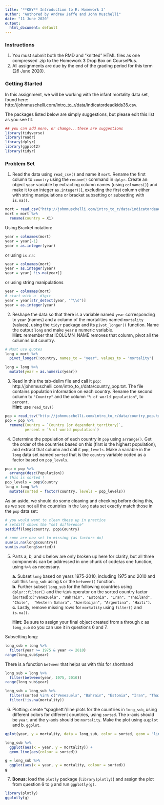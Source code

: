 ```yaml
---
title: '**KEY** Introduction to R: Homework 3'
author: "Authored by Andrew Jaffe and John Muschelli"
date: "11 June 2020"
output:
  html_document: default
---
```


### **Instructions**
1. You must submit both the RMD and "knitted" HTML files as one compressed .zip to the Homework 3 Drop Box on CoursePlus.<br />
2. All assignments are due by the end of the grading period for this term (26 June 2020).

### **Getting Started**
In this assignment, we will be working with the infant mortality data set, found here: http://johnmuschelli.com/intro_to_r/data/indicatordeadkids35.csv.<br />

The packages listed below are simply suggestions, but please edit this list as you see fit.
```r
## you can add more, or change...these are suggestions
library(tidyverse)
library(readr)
library(dplyr)
library(ggplot2)
library(tidyr)
```

### **Problem Set**

1.	Read the data using `read_csv()` and name it `mort`. Rename the first column to `country` using the `rename()` command in `dplyr`.  Create an object `year` variable by extracting column names (using `colnames()`) and make it to an integer `as.integer()`), excluding the first column either with string manipulations or bracket subsetting or subsetting with `is.na()`. 

```r
mort = read_csv("http://johnmuschelli.com/intro_to_r/data/indicatordeadkids35.csv")
mort = mort %>% 
  rename(country = X1)
```

Using Bracket notation:
```r
year = colnames(mort)
year = year[-1]
year = as.integer(year)
```

or using `is.na`:
```r
year = colnames(mort)
year = as.integer(year)
year = year[ !is.na(year)]
```

or using string manipulations
```r
year = colnames(mort)
# start with a  digit
year = year[str_detect(year, "^\\d")]
year = as.integer(year)
```

2.	Reshape the data so that there is a variable named `year` corresponding to `year` (names) and a column of the mortalities named `mortality` (values), using the `tidyr` package and its `pivot_longer()` function. Name the output `long` and make `year` a numeric variable.<br />**Hint:** remember that !COLUMN_NAME removes that column, pivot all the columns but country.  

```r
# Must use quotes
long = mort %>% 
  pivot_longer(!country, names_to = "year", values_to = "mortality")

long = long %>% 
  mutate(year = as.numeric(year))
```


3.	Read in this the tab-delim file and call it `pop`: http://johnmuschelli.com/intro_to_r/data/country_pop.txt.
The file contains population information on each country. Rename the second column to `"Country"` and the column `"% of world population"`, to `percent`.<br />**Hint:** use `read_tsv()`

```r
pop = read_tsv("http://johnmuschelli.com/intro_to_r/data/country_pop.txt")
pop = pop %>% 
  rename(Country = `Country (or dependent territory)`,
         percent = `% of world population`)
```


4.	Determine the population of each country in `pop` using `arrange()`. Get the order of the countries based on this (first is the highest population), and extract that column and call it `pop_levels`.  Make a variable in the `long` data set named `sorted` that is the `country` variable coded as a factor based on `pop_levels`.

```r
pop = pop %>% 
  arrange(desc(Population))
# this is sorted !
pop_levels = pop$Country
long = long %>% 
  mutate(sorted = factor(country, levels = pop_levels))
```

As an aside, we should do some cleaning and checking before doing this, as we see not all the countries in the `long` data set exactly match those in the `pop` data set:
```r
# you would want to clean these up in practice
# setdiff shows the "set difference"
setdiff(long$country, pop$Country)

# some are now set to missing (as factors do)
sum(is.na(long$country))
sum(is.na(long$sorted))
```


5.	Parts a, b, and c below are only broken up here for clarity, but all three components can be addressed in one chunk of code/as one function, using `%>%` as necessary.<br />

      **a.** Subset `long` based on years 1975-2010, including 1975 and 2010 and call this `long_sub` using `&` or the `between()` function.<br />
      **b.** Further subset `long_sub` for the following countries using `dplyr::filter()` and the `%in%` operator on the sorted country factor (`sorted`):`c("Venezuela", "Bahrain", "Estonia", "Iran", "Thailand", "Chile",  "Western Sahara", "Azerbaijan", "Argentina", "Haiti")`.<br />
      **c.** Lastly, remove missing rows for `mortality` using `filter()` and `is.na()`.<br />

    **Hint:** Be sure to assign your final object created from a through c as `long_sub` so you can use it in questions 6 and 7.

Subsetting long:
```r
long_sub = long %>% 
  filter(year >= 1975 & year <= 2010)
range(long_sub$year)
```

There is a function `between` that helps us with this for shorthand

```r
long_sub = long %>% 
  filter(between(year, 1975, 2010))
range(long_sub$year)
```

```r
long_sub = long_sub %>% 
  filter(sorted %in% c("Venezuela", "Bahrain", "Estonia", "Iran", "Thailand", "Chile",  "Western Sahara", "Azerbaijan", "Argentina", "Haiti")) %>% 
  filter(!is.na(mortality))
```


6.  Plotting: create "spaghetti"/line plots for the countries in `long_sub`, using different colors for different countries, using `sorted`. The x-axis should be `year`, and the y-axis should be `mortality`. Make the plot using a.`qplot` and b. `ggplot`.

```r
qplot(year, y = mortality, data = long_sub, color = sorted, geom = "line")
```

```r
long_sub %>% 
  ggplot(aes(x = year, y = mortality)) +
  geom_line(aes(colour = sorted))
```

```r
g = long_sub %>% 
  ggplot(aes(x = year, y = mortality, colour = sorted)) 
g
```

7.  **Bonus:** load the `plotly` package (`library(plotly)`) and assign the plot from question 6 to `g` and run `ggplotly(g)`.

```r
library(plotly)
ggplotly(g)
```
